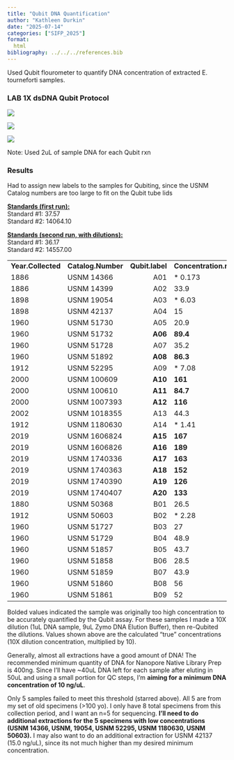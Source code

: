 ```yaml
---
title: "Qubit DNA Quantification"
author: "Kathleen Durkin"
date: "2025-07-14"
categories: ["SIFP_2025"]
format:
  html
bibliography: ../../../references.bib
---
```


Used Qubit flourometer to quantify DNA concentration of extracted E. tourneforti samples.

### LAB 1X dsDNA Qubit Protocol

![](images/LAB_Qubit_Protocol_1.png)

![](images/LAB_Qubit_Protocol_2.png)

![](images/LAB_Qubit_Protocol_3.png)

Note: Used 2uL of sample DNA for each Qubit rxn

### Results

Had to assign new labels to the samples for Qubiting, since the USNM Catalog numbers are too large to fit on the Qubit tube lids

[**Standards (first run):\
**]{.underline}Standard #1: 37.57\
Standard #2: 14064.10

[**Standards (second run, with dilutions):**]{.underline}\
Standard #1: 36.17 \
Standard #2: 14557.00

|                    |                    |                 |                        |
|--------------------|--------------------|----------------:|------------------------|
| **Year.Collected** | **Catalog.Number** | **Qubit.label** | **Concentration.ngul** |
| 1886               | USNM 14366         |             A01 | \* 0.173               |
| 1886               | USNM 14399         |             A02 | 33.9                   |
| 1898               | USNM 19054         |             A03 | \* 6.03                |
| 1898               | USNM 42137         |             A04 | 15                     |
| 1960               | USNM 51730         |             A05 | 20.9                   |
| 1960               | USNM 51732         |         **A06** | **89.4**               |
| 1960               | USNM 51728         |             A07 | 35.2                   |
| 1960               | USNM 51892         |         **A08** | **86.3**               |
| 1912               | USNM 52295         |             A09 | \* 7.08                |
| 2000               | USNM 100609        |         **A10** | **161**                |
| 2000               | USNM 100610        |         **A11** | **84.7**               |
| 2000               | USNM 1007393       |         **A12** | **116**                |
| 2002               | USNM 1018355       |             A13 | 44.3                   |
| 1912               | USNM 1180630       |             A14 | \* 1.41                |
| 2019               | USNM 1606824       |         **A15** | **167**                |
| 2019               | USNM 1606826       |         **A16** | **189**                |
| 2019               | USNM 1740336       |         **A17** | **163**                |
| 2019               | USNM 1740363       |         **A18** | **152**                |
| 2019               | USNM 1740390       |         **A19** | **126**                |
| 2019               | USNM 1740407       |         **A20** | **133**                |
| 1880               | USNM 50368         |             B01 | 26.5                   |
| 1912               | USNM 50603         |             B02 | \* 2.28                |
| 1960               | USNM 51727         |             B03 | 27                     |
| 1960               | USNM 51729         |             B04 | 48.9                   |
| 1960               | USNM 51857         |             B05 | 43.7                   |
| 1960               | USNM 51858         |             B06 | 28.5                   |
| 1960               | USNM 51859         |             B07 | 43.9                   |
| 1960               | USNM 51860         |             B08 | 56                     |
| 1960               | USNM 51861         |             B09 | 52                     |

::: callout-note
Bolded values indicated the sample was originally too high concentration to be accurately quantified by the Qubit assay. For these samples I made a 10X dilution (1uL DNA sample, 9uL Zymo DNA Elution Buffer), then re-Qubited the dilutions. Values shown above are the calculated "true" concentrations (10X dilution concentration, multiplied by 10).
:::

Generally, almost all extractions have a good amount of DNA! The recommended minimum quantity of DNA for Nanopore Native Library Prep is 400ng. Since I'll have \~40uL DNA left for each sample after eluting in 50uL and using a small portion for QC steps, I'm **aiming for a minimum DNA concentration of 10 ng/uL**.

Only 5 samples failed to meet this threshold (starred above). All 5 are from my set of old specimens (\>100 yo). I only have 8 total specimens from this collection period, and I want an n=5 for sequencing. **I'll need to do additional extractions for the 5 specimens with low concentrations (USNM 14366, USNM, 19054, USNM 52295, USNM 1180630, USNM 50603).** I may also want to do an additional extraction for USNM 42137 (15.0 ng/uL), since its not much higher than my desired minimum concentration.
